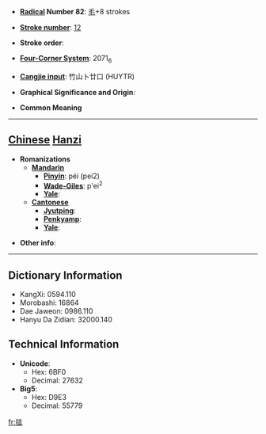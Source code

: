 * '''[[Wiktionary:Chinese radical index| Radical]] Number 82''': [[Wiktionary:Chinese radical index 毛|毛]]+8 strokes

* '''[[Wiktionary:Chinese total strokes index|Stroke number]]''': [[Wiktionary:Chinese total strokes index 12|12]]

* '''Stroke order''': 

* '''[[Wiktionary:Chinese four corner index|Four-Corner System]]''': 2071<sub>6</sub>

* '''[[Wiktionary:Chinese Cangjie index|Cangjie input]]''': 竹山卜廿口 (HUYTR)

* '''Graphical Significance and Origin''': 

* '''Common Meaning'''

----

== [[Chinese]] [[Hanzi]] ==

* '''Romanizations'''
** '''[[Mandarin]]'''
*** '''[[Pinyin]]''': péi (pei2)
*** '''[[Wade-Giles]]''': p'ei<sup>2</sup>
*** '''[[Yale]]''': 
** '''[[Cantonese]]'''
*** '''[[Jyutping]]''':
*** '''[[Penkyamp]]''': 
*** '''[[Yale]]''': 

* '''Other info''': 

----

== Dictionary Information ==

* KangXi: 0594.110
* Morobashi: 16864
* Dae Jaweon: 0986.110
* Hanyu Da Zidian: 32000.140

== Technical Information ==

* '''Unicode''':
** Hex: 6BF0
** Decimal: 27632
* '''Big5''':
** Hex: D9E3
** Decimal: 55779

[[fr:毰]]